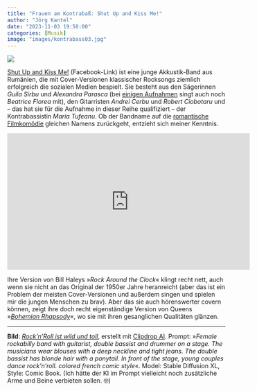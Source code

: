 ```yaml
---
title: "Frauen am Kontrabaß: Shut Up and Kiss Me!"
author: "Jörg Kantel"
date: "2023-11-03 19:50:00"
categories: [Musik]
image: "images/kontrabass03.jpg"
---
```


[![](images/kontrabass03-b.jpg)](https://www.flickr.com/photos/schockwellenreiter/53307134338/)

[Shut Up and Kiss Me!](https://www.facebook.com/shutupkissmeband) (Facebook-Link) ist eine junge Akkustik-Band aus Rumänien, die mit Cover-Versionen klassischer Rocksongs ziemlich erfolgreich die sozialen Medien bespielt. Sie besteht aus den Sägerinnen *Guila Sirbu* und *Alexandra Parasca* (bei [einigen Aufnahmen](http://blog.schockwellenreiter.de/2022/11/2022112902.html) singt auch noch *Beatrice Florea* mit), den Gitarristen *Andrei Cerbu* und *Robert Ciobotaru* und -- das hat sie für die Aufnahme in dieser Reihe qualifiziert -- der Kontrabassistin *Maria Tufeanu*. Ob der Bandname auf die [romantische Filmkomödie](https://en.wikipedia.org/wiki/Shut_Up_and_Kiss_Me_(film)) gleichen Namens zurückgeht, entzieht sich meiner Kenntnis.

<iframe width="560" height="315" src="https://www.youtube.com/embed/wQOqBhhi7Qg?si=k6fKMJ720JsZacW6" title="YouTube video player" frameborder="0" allow="accelerometer; autoplay; clipboard-write; encrypted-media; gyroscope; picture-in-picture; web-share" allowfullscreen></iframe>

Ihre Version von Bill Haleys »*Rock Around the Clock*« klingt recht nett, auch wenn sie nicht an das Original der 1950er Jahre heranreicht (aber das ist ein Problem der meisten Cover-Versionen und außerdem singen und spielen mir die jungen Menschen zu brav). Aber das sie auch hörenswerter covern können, zeigt ihre doch recht eigenständige Version von Queens »*[Bohemian Rhapsody](https://www.youtube.com/watch?v=Ck3m0eOe1Qo)*«, wo sie mit ihren gesanglichen Qualitäten glänzen.

---

**Bild**: *[Rock'n'Roll ist wild und toll](https://www.flickr.com/photos/schockwellenreiter/53307134338/)*, erstellt mit [Clipdrop AI](https://clipdrop.co/stable-diffusion). Prompt: »*Female rockabilly band with guitarist, double bassist and drummer on a stage. The musicians wear blouses with a deep neckline and tight jeans. The double bassist has blonde hair with a ponytail. In front of the stage, young couples dance rock'n'roll. colored french comic style*«. Model: Stable Diffusion XL, Style: Comic Book. (Ich hätte der KI im Prompt vielleicht noch zusätzliche Arme und Beine verbieten sollen.&nbsp;🤓)